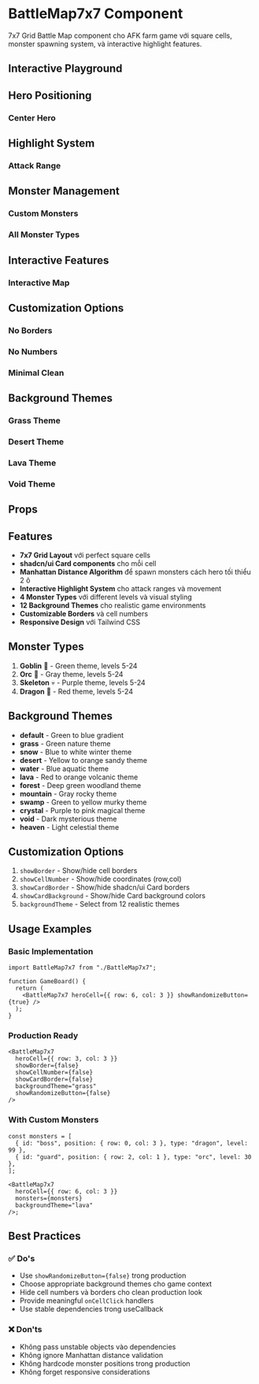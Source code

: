 
<Meta of={BattleMap7x7Stories} />

# BattleMap7x7 Component

7x7 Grid Battle Map component cho AFK farm game với square cells, monster spawning system, và interactive highlight features.

## Interactive Playground

<Canvas of={BattleMap7x7Stories.Default} />

<Controls of={BattleMap7x7Stories.Default} />

## Hero Positioning

### Center Hero

<Canvas of={BattleMap7x7Stories.CenterHero} />

<Controls of={BattleMap7x7Stories.CenterHero} />

## Highlight System

### Attack Range

<Canvas of={BattleMap7x7Stories.WithHighlightRange} />

<Controls of={BattleMap7x7Stories.WithHighlightRange} />

## Monster Management

### Custom Monsters

<Canvas of={BattleMap7x7Stories.CustomMonsters} />

<Controls of={BattleMap7x7Stories.CustomMonsters} />

### All Monster Types

<Canvas of={BattleMap7x7Stories.AllMonsterTypes} />

<Controls of={BattleMap7x7Stories.AllMonsterTypes} />

## Interactive Features

### Interactive Map

<Canvas of={BattleMap7x7Stories.Interactive} />

<Controls of={BattleMap7x7Stories.Interactive} />

## Customization Options

### No Borders

<Canvas of={BattleMap7x7Stories.NoBorders} />

<Controls of={BattleMap7x7Stories.NoBorders} />

### No Numbers

<Canvas of={BattleMap7x7Stories.NoNumbers} />

<Controls of={BattleMap7x7Stories.NoNumbers} />

### Minimal Clean

<Canvas of={BattleMap7x7Stories.MinimalClean} />

<Controls of={BattleMap7x7Stories.MinimalClean} />

## Background Themes

### Grass Theme

<Canvas of={BattleMap7x7Stories.GrassTheme} />

<Controls of={BattleMap7x7Stories.GrassTheme} />

### Desert Theme

<Canvas of={BattleMap7x7Stories.DesertTheme} />

<Controls of={BattleMap7x7Stories.DesertTheme} />

### Lava Theme

<Canvas of={BattleMap7x7Stories.LavaTheme} />

<Controls of={BattleMap7x7Stories.LavaTheme} />

### Void Theme

<Canvas of={BattleMap7x7Stories.VoidTheme} />

<Controls of={BattleMap7x7Stories.VoidTheme} />

## Props

<Controls of={BattleMap7x7Stories.Default} />

## Features

- **7x7 Grid Layout** với perfect square cells
- **shadcn/ui Card components** cho mỗi cell
- **Manhattan Distance Algorithm** để spawn monsters cách hero tối thiểu 2 ô
- **Interactive Highlight System** cho attack ranges và movement
- **4 Monster Types** với different levels và visual styling
- **12 Background Themes** cho realistic game environments
- **Customizable Borders** và cell numbers
- **Responsive Design** với Tailwind CSS

## Monster Types

1. **Goblin** 👹 - Green theme, levels 5-24
2. **Orc** 👺 - Gray theme, levels 5-24
3. **Skeleton** 💀 - Purple theme, levels 5-24
4. **Dragon** 🐉 - Red theme, levels 5-24

## Background Themes

- **default** - Green to blue gradient
- **grass** - Green nature theme
- **snow** - Blue to white winter theme
- **desert** - Yellow to orange sandy theme
- **water** - Blue aquatic theme
- **lava** - Red to orange volcanic theme
- **forest** - Deep green woodland theme
- **mountain** - Gray rocky theme
- **swamp** - Green to yellow murky theme
- **crystal** - Purple to pink magical theme
- **void** - Dark mysterious theme
- **heaven** - Light celestial theme

## Customization Options

1. `showBorder` - Show/hide cell borders
2. `showCellNumber` - Show/hide coordinates (row,col)
3. `showCardBorder` - Show/hide shadcn/ui Card borders
4. `showCardBackground` - Show/hide Card background colors
5. `backgroundTheme` - Select from 12 realistic themes

## Usage Examples

### Basic Implementation

```tsx
import BattleMap7x7 from "./BattleMap7x7";

function GameBoard() {
  return (
    <BattleMap7x7 heroCell={{ row: 6, col: 3 }} showRandomizeButton={true} />
  );
}
```

### Production Ready

```tsx
<BattleMap7x7
  heroCell={{ row: 3, col: 3 }}
  showBorder={false}
  showCellNumber={false}
  showCardBorder={false}
  backgroundTheme="grass"
  showRandomizeButton={false}
/>
```

### With Custom Monsters

```tsx
const monsters = [
  { id: "boss", position: { row: 0, col: 3 }, type: "dragon", level: 99 },
  { id: "guard", position: { row: 2, col: 1 }, type: "orc", level: 30 },
];

<BattleMap7x7
  heroCell={{ row: 6, col: 3 }}
  monsters={monsters}
  backgroundTheme="lava"
/>;
```

## Best Practices

### ✅ Do's

- Use `showRandomizeButton={false}` trong production
- Choose appropriate background themes cho game context
- Hide cell numbers và borders cho clean production look
- Provide meaningful `onCellClick` handlers
- Use stable dependencies trong useCallback

### ❌ Don'ts

- Không pass unstable objects vào dependencies
- Không ignore Manhattan distance validation
- Không hardcode monster positions trong production
- Không forget responsive considerations
